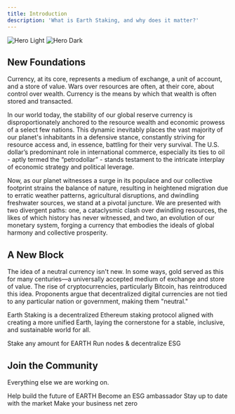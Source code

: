 ```yaml
---
title: Introduction
description: 'What is Earth Staking, and why does it matter?'
---
```


<img
  className="block dark:hidden"
  src="/images/intro.png"
  alt="Hero Light"
/>
<img
  className="hidden dark:block"
  src="/images/intro.png"
  alt="Hero Dark"
/>

## New Foundations

Currency, at its core, represents a medium of exchange, a unit of account, and a store of value. Wars over resources are often, at their core, about control over wealth. Currency is the means by which that wealth is often stored and transacted.

In our world today, the stability of our global reserve currency is disproportionately anchored to the resource wealth and economic prowess of a select few nations. This dynamic inevitably places the vast majority of our planet's inhabitants in a defensive stance, constantly striving for resource access and, in essence, battling for their very survival. The U.S. dollar’s predominant role in international commerce, especially its ties to oil - aptly termed the “petrodollar” - stands testament to the intricate interplay of economic strategy and political leverage.

Now, as our planet witnesses a surge in its populace and our collective footprint strains the balance of nature, resulting in heightened migration due to erratic weather patterns, agricultural disruptions, and dwindling freshwater sources, we stand at a pivotal juncture. We are presented with two divergent paths: one, a cataclysmic clash over dwindling resources, the likes of which history has never witnessed, and two, an evolution of our monetary system, forging a currency that embodies the ideals of global harmony and collective prosperity.

## A New Block

The idea of a neutral currency isn't new. In some ways, gold served as this for many centuries—a universally accepted medium of exchange and store of value. The rise of cryptocurrencies, particularly Bitcoin, has reintroduced this idea. Proponents argue that decentralized digital currencies are not tied to any particular nation or government, making them "neutral."

Earth Staking is a decentralized Ethereum staking protocol aligned with creating a more unified Earth, laying the cornerstone for a stable, inclusive, and sustainable world for all.

<CardGroup cols={2}>
  <Card
    title="Ethereum Staking"
    icon="ethereum"
    href="/ethereum"
  >
    Stake any amount for EARTH
  </Card>
  <Card
    title="Governance"
    icon="shield-halved"
    href="/governance"
  >
    Run nodes & decentralize ESG
  </Card>
</CardGroup>

## Join the Community

Everything else we are working on.

<CardGroup cols={2}>
  <Card
    title="Developers"
    icon="dolphin"
    href="/EARTH/developers"
  >
    Help build the future of EARTH
  </Card>
  <Card
    title="Ambassadors"
    icon="teddy-bear"
    href="/ESG/ambassadors"
  >
    Become an ESG ambassador
  </Card>
  <Card
    title="Investors"
    icon="whale"
    href="https://newsletter.earthstaking.com"
  >
    Stay up to date with the market
  </Card>
  <Card
    title="Partners"
    icon="turtle"
    href="/resources/partners"
  >
    Make your business net zero
  </Card>
</CardGroup>
